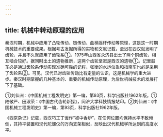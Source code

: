 ```yaml
---
---
---
```

title: 机械中转动原理的应用
---



秦汉时期，机械中应用了凸轮传动、链传动、曲柄摇杆传动等原理，这是这一时期机械技术的重要成果。根据考古发掘所得的实物和文献记载，至迟在西汉就发明了齿轮，并且不久就应用了齿轮系①。1975年山西省永济县出土了两个铜齿轮，相互啮合较好。据同时出土的遗物推断，这两个齿轮至迟是西汉的遗物①。记里鼓车必是通过齿轮系传动实现准确可靠的记程，张衡的水运仪象和指南车也必是采用了齿轮系②。可见，汉代已对齿轮传动比有定量的认识，这是机械学的重大进步。秦汉时期掌握的几种基本的、重要的机械传动原理，为后世机械技术的发展打下了基础。

①刘仙洲：《中国机械工程发明史》第一编，第93页，科学出版社1962年版。①陆敬严、田淑荣：《中国古代齿轮新探》，同济大学科技情报站印。②刘仙洲：《中国机械工程发明史》第一编，第93页，科学出版社1962年版。

《西京杂记》记载，西汉巧工丁谖作“被中香炉”，在任何位置均保持水平不致倾倒，其持平装置和现代陀螺仪的万向支架相似，反映出汉代机械学所达到的高度水平。
